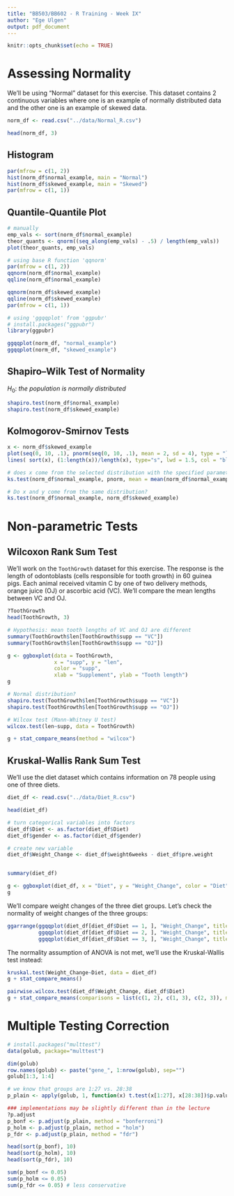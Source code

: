 ```yaml
---
title: "BB503/BB602 - R Training - Week IX"
author: "Ege Ulgen"
output: pdf_document
---
```


```r
knitr::opts_chunk$set(echo = TRUE)
```

# Assessing Normality

We'll be using "Normal" dataset for this exercise. This dataset contains 2 continuous variables where one is an example of normally distributed data and the other one is an example of skewed data.

```r
norm_df <- read.csv("../data/Normal_R.csv")

head(norm_df, 3)
```

## Histogram

```r
par(mfrow = c(1, 2))
hist(norm_df$normal_example, main = "Normal")
hist(norm_df$skewed_example, main = "Skewed")
par(mfrow = c(1, 1))
```

## Quantile-Quantile Plot

```r
# manually
emp_vals <- sort(norm_df$normal_example)
theor_quants <- qnorm((seq_along(emp_vals) - .5) / length(emp_vals))
plot(theor_quants, emp_vals)

# using base R function 'qqnorm' 
par(mfrow = c(1, 2))
qqnorm(norm_df$normal_example)
qqline(norm_df$normal_example)

qqnorm(norm_df$skewed_example)
qqline(norm_df$skewed_example)
par(mfrow = c(1, 1))

# using 'ggqqplot' from 'ggpubr'
# install.packages("ggpubr")
library(ggpubr)

ggqqplot(norm_df, "normal_example")
ggqqplot(norm_df, "skewed_example")
```

## Shapiro--Wilk Test of Normality

$H_0:\ the\ population\ is\ normally\ distributed$

```r
shapiro.test(norm_df$normal_example)
shapiro.test(norm_df$skewed_example)
```

## Kolmogorov-Smirnov Tests

```r
x <- norm_df$skewed_example
plot(seq(0, 10, .1), pnorm(seq(0, 10, .1), mean = 2, sd = 4), type = "l", lwd = 2, col = "red", ylab = "Cumulative Probability", xlab = "")
lines( sort(x), (1:length(x))/length(x), type="s", lwd = 1.5, col = "blue")

```

```r
# does x come from the selected distribution with the specified parameters?
ks.test(norm_df$normal_example, pnorm, mean = mean(norm_df$normal_example), sd = sd(norm_df$normal_example))
```

```r
# Do x and y come from the same distribution?
ks.test(norm_df$normal_example, norm_df$skewed_example)
```

# Non-parametric Tests

## Wilcoxon Rank Sum Test

We'll work on the `ToothGrowth` dataset for this exercise. The response is the length of odontoblasts (cells responsible for tooth growth) in 60 guinea pigs. Each animal received vitamin C by one of two delivery methods, orange juice (OJ) or ascorbic acid (VC). We'll compare the mean lengths between VC and OJ.

```r
?ToothGrowth
head(ToothGrowth, 3)

# Hypothesis: mean tooth lengths of VC and OJ are different
summary(ToothGrowth$len[ToothGrowth$supp == "VC"])
summary(ToothGrowth$len[ToothGrowth$supp == "OJ"])

g <- ggboxplot(data = ToothGrowth,
               x = "supp", y = "len",
               color = "supp",
               xlab = "Supplement", ylab = "Tooth length")
g

# Normal distribution?
shapiro.test(ToothGrowth$len[ToothGrowth$supp == "VC"])
shapiro.test(ToothGrowth$len[ToothGrowth$supp == "OJ"])

# Wilcox test (Mann-Whitney U test)
wilcox.test(len~supp, data = ToothGrowth)

g + stat_compare_means(method = "wilcox")
```

## Kruskal-Wallis Rank Sum Test

We'll use the diet dataset which contains information on 78 people using one of three diets.

```r
diet_df <- read.csv("../data/Diet_R.csv")

head(diet_df)

# turn categorical variables into factors
diet_df$Diet <- as.factor(diet_df$Diet)
diet_df$gender <- as.factor(diet_df$gender)

# create new variable
diet_df$Weight_Change <- diet_df$weight6weeks - diet_df$pre.weight


summary(diet_df)

g <- ggboxplot(diet_df, x = "Diet", y = "Weight_Change", color = "Diet")
g
```

We'll compare weight changes of the three diet groups. Let's check the normality of weight changes of the three groups:

```r
ggarrange(ggqqplot(diet_df[diet_df$Diet == 1, ], "Weight_Change", title = "Diet 1"),
          ggqqplot(diet_df[diet_df$Diet == 2, ], "Weight_Change", title = "Diet 2"),
          ggqqplot(diet_df[diet_df$Diet == 3, ], "Weight_Change", title = "Diet 3"), ncol = 3)

```

The normality assumption of ANOVA is not met, we'll use the Kruskal-Wallis test instead:

```r
kruskal.test(Weight_Change~Diet, data = diet_df)
g + stat_compare_means()

pairwise.wilcox.test(diet_df$Weight_Change, diet_df$Diet)
g + stat_compare_means(comparisons = list(c(1, 2), c(1, 3), c(2, 3)), method = "wilcox")
```

# Multiple Testing Correction

```r
# install.packages("multtest")
data(golub, package="multtest")

dim(golub)
row.names(golub) <- paste("gene_", 1:nrow(golub), sep="")
golub[1:3, 1:4]

# we know that groups are 1:27 vs. 28:38
p_plain <- apply(golub, 1, function(x) t.test(x[1:27], x[28:38])$p.value)

### implementations may be slightly different than in the lecture
?p.adjust
p_bonf <- p.adjust(p_plain, method = "bonferroni")
p_holm <- p.adjust(p_plain, method = "holm")
p_fdr <- p.adjust(p_plain, method = "fdr")

head(sort(p_bonf), 10)
head(sort(p_holm), 10)
head(sort(p_fdr), 10)

sum(p_bonf <= 0.05)
sum(p_holm <= 0.05)
sum(p_fdr <= 0.05) # less conservative
```
